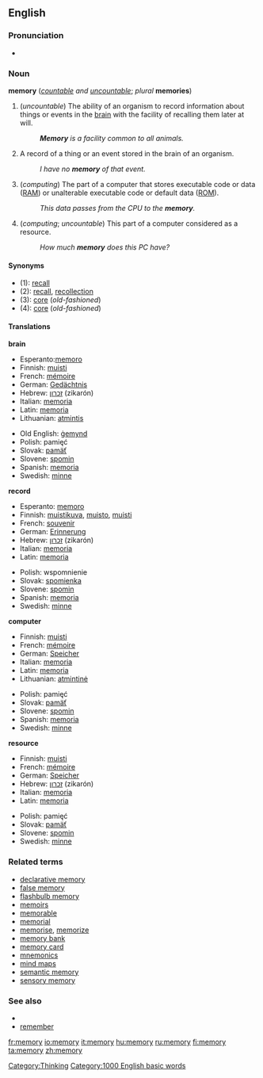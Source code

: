 ==English==

{{rank|Greek|island|special|935|memory|proved|plan|pain}}

===Pronunciation===
*{{audio|en-us-memory.ogg|Audio (US)}}

===Noun===
'''memory''' (''[[countable]] and [[uncountable]]''; ''plural'' '''memories''')

#(''uncountable'') The ability of an organism to record information about things or events in the [[brain]] with the facility of recalling them later at will.
#:'''''Memory''' is a facility common to all animals.''
#A record of a thing or an event stored in the brain of an organism.
#:''I have no '''memory''' of that event.''
#(''computing'') The part of a computer that stores executable code or data ([[RAM]]) or unalterable executable code or default data ([[ROM]]).
#:''This data passes from the CPU to the '''memory'''.''
#(''computing''; ''uncountable'') This part of a computer considered as a resource.
#:''How much '''memory''' does this PC have?''

====Synonyms====
*(1): [[recall]]
*(2): [[recall]], [[recollection]]
*(3): [[core]] (''old-fashioned'')
*(4): [[core]] (''old-fashioned'')

====Translations====
'''brain'''
{{top}}
*Esperanto:[[memoro]]
*Finnish: [[muisti]]
*French: [[mémoire]] {{f}}
*German: [[Gedächtnis]] {{n}}
*Hebrew: [[זכרון]] (zikarón) {{m}}
*Italian: [[memoria]] {{f}}
*Latin: [[memoria]] {{f}}
*Lithuanian: [[atmintis]] {{f}}
{{mid}}
*Old English: [[gemynd|ġemynd]]
*Polish: pamięć {{f}}
*Slovak: [[pamäť]] {{f}}
*Slovene: [[spomin]] {{m}}
*Spanish: [[memoria]] {{f}}
*Swedish: [[minne]] {{n}}
{{bottom}}

'''record'''
{{top}}
*Esperanto: [[memoro]]
*Finnish: [[muistikuva]], [[muisto]], [[muisti]]
*French: [[souvenir]] {{m}}
*German: [[Erinnerung]] {{f}}
*Hebrew: [[זכרון]] (zikarón) {{m}}
*Italian: [[memoria]] {{f}}
*Latin: [[memoria]] {{f}}
{{mid}}
*Polish: wspomnienie {{n}}
*Slovak: [[spomienka]] {{f}}
*Slovene: [[spomin]] {{m}}
*Spanish: [[memoria]] {{f}}
*Swedish: [[minne]] {{n}}
{{bottom}}

'''computer'''
{{top}}
*Finnish: [[muisti]]
*French: [[mémoire]] {{f}}
*German: [[Speicher]] {{m}}
*Italian: [[memoria]] {{f}}
*Latin: [[memoria]] {{f}}
*Lithuanian: [[atmintinė]] {{f}}
{{mid}}
*Polish: pamięć {{f}}
*Slovak: [[pamäť]] {{f}}
*Slovene: [[spomin]] {{m}}
*Spanish: [[memoria]] {{f}}
*Swedish: [[minne]] {{n}}
{{bottom}}

'''resource'''
{{top}}
*Finnish: [[muisti]]
*French: [[mémoire]] {{f}}
*German: [[Speicher]] {{m}}
*Hebrew: [[זכרון]] (zikarón) {{m}}
*Italian: [[memoria]] {{f}}
*Latin: [[memoria]] {{f}}
{{mid}}
*Polish: pamięć {{f}}
*Slovak: [[pamäť]] {{f}}
*Slovene: [[spomin]] {{m}}
*Swedish: [[minne]] {{n}}
{{bottom}}

===Related terms===

*[[declarative memory]]
*[[false memory]]
*[[flashbulb memory]]
*[[memoir]]s
*[[memorable]]
*[[memorial]]
*[[memorise]], [[memorize]]
*[[memory bank]]
*[[memory card]]
*[[mnemonics]]
*[[mind maps]]
*[[semantic memory]]
*[[sensory memory]]

===See also===

*{{wikipedia}}
*[[remember]]
[[Category:Thinking]]
[[Category:1000 English basic words]]

[[fr:memory]]
[[io:memory]]
[[it:memory]]
[[hu:memory]]
[[ru:memory]]
[[fi:memory]]
[[ta:memory]]
[[zh:memory]]